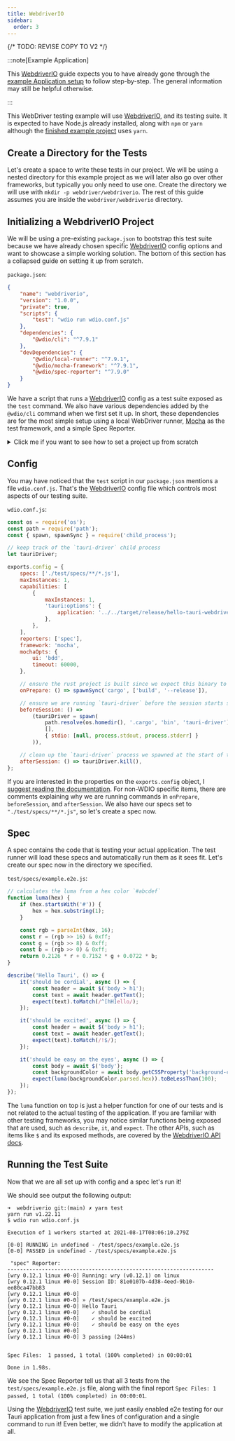 ```yaml
---
title: WebdriverIO
sidebar:
  order: 3
---
```


{/* TODO: REVISE COPY TO V2 */}


:::note[Example Application]

This [WebdriverIO] guide expects you to have already gone through the [example Application setup] to follow
step-by-step. The general information may still be helpful otherwise.

:::

This WebDriver testing example will use [WebdriverIO], and its testing suite. It is expected to have Node.js already
installed, along with `npm` or `yarn` although the [finished example project] uses `yarn`.

## Create a Directory for the Tests

Let's create a space to write these tests in our project. We will be using a nested directory for
this example project as we will later also go over other frameworks, but typically you only need to use one. Create
the directory we will use with `mkdir -p webdriver/webdriverio`. The rest of this guide assumes you are inside the
`webdriver/webdriverio` directory.

## Initializing a WebdriverIO Project

We will be using a pre-existing `package.json` to bootstrap this test suite because we have already chosen specific
[WebdriverIO] config options and want to showcase a simple working solution. The bottom of this section has a collapsed
guide on setting it up from scratch.

`package.json`:

```json
{
	"name": "webdriverio",
	"version": "1.0.0",
	"private": true,
	"scripts": {
		"test": "wdio run wdio.conf.js"
	},
	"dependencies": {
		"@wdio/cli": "^7.9.1"
	},
	"devDependencies": {
		"@wdio/local-runner": "^7.9.1",
		"@wdio/mocha-framework": "^7.9.1",
		"@wdio/spec-reporter": "^7.9.0"
	}
}
```

We have a script that runs a [WebdriverIO] config as a test suite exposed as the `test` command. We also have various
dependencies added by the `@wdio/cli` command when we first set it up. In short, these dependencies are for
the most simple setup using a local WebDriver runner, [Mocha] as the test framework, and a simple Spec Reporter.

<details>
<summary>Click me if you want to see how to set a project up from scratch</summary>

The CLI is interactive, and you may choose the tools to work with yourself. Note that you will likely diverge from
the rest of the guide, and you need to set up the differences yourself.

Let's add the [WebdriverIO] CLI to this npm project.

<CommandTabs npm="npm install @wdio/cli" yarn="yarn add @wdio/cli" />

To then run the interactive config command to set up a [WebdriverIO] test suite, you can then run:

<CommandTabs npm="npx wdio config" yarn="yarn wdio config" />

</details>

## Config

You may have noticed that the `test` script in our `package.json` mentions a file `wdio.conf.js`. That's the [WebdriverIO]
config file which controls most aspects of our testing suite.

`wdio.conf.js`:

```js
const os = require('os');
const path = require('path');
const { spawn, spawnSync } = require('child_process');

// keep track of the `tauri-driver` child process
let tauriDriver;

exports.config = {
	specs: ['./test/specs/**/*.js'],
	maxInstances: 1,
	capabilities: [
		{
			maxInstances: 1,
			'tauri:options': {
				application: '../../target/release/hello-tauri-webdriver',
			},
		},
	],
	reporters: ['spec'],
	framework: 'mocha',
	mochaOpts: {
		ui: 'bdd',
		timeout: 60000,
	},

	// ensure the rust project is built since we expect this binary to exist for the webdriver sessions
	onPrepare: () => spawnSync('cargo', ['build', '--release']),

	// ensure we are running `tauri-driver` before the session starts so that we can proxy the webdriver requests
	beforeSession: () =>
		(tauriDriver = spawn(
			path.resolve(os.homedir(), '.cargo', 'bin', 'tauri-driver'),
			[],
			{ stdio: [null, process.stdout, process.stderr] }
		)),

	// clean up the `tauri-driver` process we spawned at the start of the session
	afterSession: () => tauriDriver.kill(),
};
```

If you are interested in the properties on the `exports.config` object, I [suggest reading the documentation][webdriver documentation].
For non-WDIO specific items, there are comments explaining why we are running commands in `onPrepare`, `beforeSession`,
and `afterSession`. We also have our specs set to `"./test/specs/**/*.js"`, so let's create a spec now.

## Spec

A spec contains the code that is testing your actual application. The test runner will load these specs and automatically
run them as it sees fit. Let's create our spec now in the directory we specified.

`test/specs/example.e2e.js`:

```js
// calculates the luma from a hex color `#abcdef`
function luma(hex) {
	if (hex.startsWith('#')) {
		hex = hex.substring(1);
	}

	const rgb = parseInt(hex, 16);
	const r = (rgb >> 16) & 0xff;
	const g = (rgb >> 8) & 0xff;
	const b = (rgb >> 0) & 0xff;
	return 0.2126 * r + 0.7152 * g + 0.0722 * b;
}

describe('Hello Tauri', () => {
	it('should be cordial', async () => {
		const header = await $('body > h1');
		const text = await header.getText();
		expect(text).toMatch(/^[hH]ello/);
	});

	it('should be excited', async () => {
		const header = await $('body > h1');
		const text = await header.getText();
		expect(text).toMatch(/!$/);
	});

	it('should be easy on the eyes', async () => {
		const body = await $('body');
		const backgroundColor = await body.getCSSProperty('background-color');
		expect(luma(backgroundColor.parsed.hex)).toBeLessThan(100);
	});
});
```

The `luma` function on top is just a helper function for one of our tests and is not related to the actual testing of
the application. If you are familiar with other testing frameworks, you may notice similar functions being exposed that
are used, such as `describe`, `it`, and `expect`. The other APIs, such as items like `$` and its exposed methods, are
covered by the [WebdriverIO API docs].

## Running the Test Suite

Now that we are all set up with config and a spec let's run it!

<CommandTabs npm="npm test" yarn="yarn test" />

We should see output the following output:

```text
➜  webdriverio git:(main) ✗ yarn test
yarn run v1.22.11
$ wdio run wdio.conf.js

Execution of 1 workers started at 2021-08-17T08:06:10.279Z

[0-0] RUNNING in undefined - /test/specs/example.e2e.js
[0-0] PASSED in undefined - /test/specs/example.e2e.js

 "spec" Reporter:
------------------------------------------------------------------
[wry 0.12.1 linux #0-0] Running: wry (v0.12.1) on linux
[wry 0.12.1 linux #0-0] Session ID: 81e0107b-4d38-4eed-9b10-ee80ca47bb83
[wry 0.12.1 linux #0-0]
[wry 0.12.1 linux #0-0] » /test/specs/example.e2e.js
[wry 0.12.1 linux #0-0] Hello Tauri
[wry 0.12.1 linux #0-0]    ✓ should be cordial
[wry 0.12.1 linux #0-0]    ✓ should be excited
[wry 0.12.1 linux #0-0]    ✓ should be easy on the eyes
[wry 0.12.1 linux #0-0]
[wry 0.12.1 linux #0-0] 3 passing (244ms)


Spec Files:	 1 passed, 1 total (100% completed) in 00:00:01

Done in 1.98s.
```

We see the Spec Reporter tell us that all 3 tests from the `test/specs/example.e2e.js` file, along with the final report
`Spec Files: 1 passed, 1 total (100% completed) in 00:00:01`.

Using the [WebdriverIO] test suite, we just easily enabled e2e testing for our Tauri application from just a few lines
of configuration and a single command to run it! Even better, we didn't have to modify the application at all.

[example application setup]: /guides/test/webdriver/example/setup
[webdriverio]: https://webdriver.io/
[finished example project]: https://github.com/chippers/hello_tauri
[mocha]: https://mochajs.org/
[webdriver documentation]: https://webdriver.io/docs/configurationfile
[webdriverio api docs]: https://webdriver.io/docs/api
